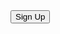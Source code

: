 <form
  action="https://www.getdrip.com/forms/5362865/submissions"
  method="post"
  target="_blank"
  data-drip-embedded-form="5362865"
>
  <input
    type="submit"
    name="submit"
    value="Sign Up"
    data-drip-attribute="sign-up-button"
    className="btn"
  />
</form>

